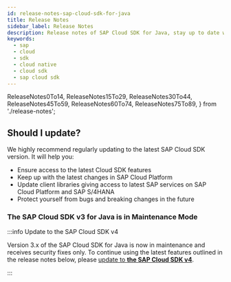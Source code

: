 ```yaml
---
id: release-notes-sap-cloud-sdk-for-java
title: Release Notes
sidebar_label: Release Notes
description: Release notes of SAP Cloud SDK for Java, stay up to date with the recent features, fixes, dependency updates and recommendedations.
keywords:
  - sap
  - cloud
  - sdk
  - cloud native
  - cloud sdk
  - sap cloud sdk
---
```


  ReleaseNotes0To14,
  ReleaseNotes15To29,
  ReleaseNotes30To44,
  ReleaseNotes45To59,
  ReleaseNotes60To74,
  ReleaseNotes75To89,
} from './release-notes';

<!-- vale off -->


<div className="logo logo-java"> </div>

<MvnBadge />

## Should I update?

We highly recommend regularly updating to the latest SAP Cloud SDK version.
It will help you:

- Ensure access to the latest Cloud SDK features
- Keep up with the latest changes in SAP Cloud Platform
- Update client libraries giving access to latest SAP services on SAP Cloud Platform and SAP S/4HANA
- Protect yourself from bugs and breaking changes in the future

### The SAP Cloud SDK v3 for Java is in Maintenance Mode

:::info Update to the SAP Cloud SDK v4

Version 3.x of the SAP Cloud SDK for Java is now in maintenance and receives security fixes only.
To continue using the latest features outlined in the release notes below, please [update to **the SAP Cloud SDK v4**](/docs/java/guides/4.0-upgrade).

:::

<!-- Copy and fill
## 3.xx.x - January 1, 2021

[Maven Central](https://search.maven.org/search?q=g:com.sap.cloud.sdk*%20AND%20v:3.34.1) | [Javadoc](https://help.sap.com/doc/d36e6a93f11b48bd920453bed2149bd3/1.0/en-US/index.html)

### Known issues

### Compatibility Notes

### New Functionality

### Improvements

### Fixed Issues
-->

<ReleaseNotes75To89 />

<ReleaseNotes60To74 />

<ReleaseNotes45To59 />

<ReleaseNotes30To44 />

<ReleaseNotes15To29 />

<ReleaseNotes0To14 />